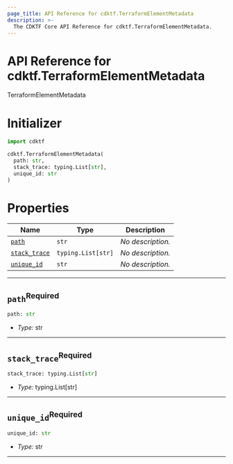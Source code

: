 ```yaml
---
page_title: API Reference for cdktf.TerraformElementMetadata
description: >-
  The CDKTF Core API Reference for cdktf.TerraformElementMetadata.
---
```


<!-- This file is generated through yarn generate-docs -->

# API Reference for cdktf.TerraformElementMetadata

   TerraformElementMetadata <a name="TerraformElementMetadata" id="cdktf.TerraformElementMetadata"></a>
  
  # Initializer <a name="Initializer" id="cdktf.TerraformElementMetadata.Initializer"></a>
  
  ```python
  import cdktf
  
  cdktf.TerraformElementMetadata(
    path: str,
    stack_trace: typing.List[str],
    unique_id: str
  )
  ```
  
  # Properties <a name="Properties" id="Properties"></a>
  
  | **Name** | **Type** | **Description** |
  | --- | --- | --- |
  | <code><a href="#cdktf.TerraformElementMetadata.property.path">path</a></code> | <code>str</code> | *No description.* |
  | <code><a href="#cdktf.TerraformElementMetadata.property.stackTrace">stack_trace</a></code> | <code>typing.List[str]</code> | *No description.* |
  | <code><a href="#cdktf.TerraformElementMetadata.property.uniqueId">unique_id</a></code> | <code>str</code> | *No description.* |
  
  ---
  
  ## `path`<sup>Required</sup> <a name="path" id="cdktf.TerraformElementMetadata.property.path"></a>
  
  ```python
  path: str
  ```
  
  - *Type:* str
  
  ---
  
  ## `stack_trace`<sup>Required</sup> <a name="stack_trace" id="cdktf.TerraformElementMetadata.property.stackTrace"></a>
  
  ```python
  stack_trace: typing.List[str]
  ```
  
  - *Type:* typing.List[str]
  
  ---
  
  ## `unique_id`<sup>Required</sup> <a name="unique_id" id="cdktf.TerraformElementMetadata.property.uniqueId"></a>
  
  ```python
  unique_id: str
  ```
  
  - *Type:* str
  
  ---
  
